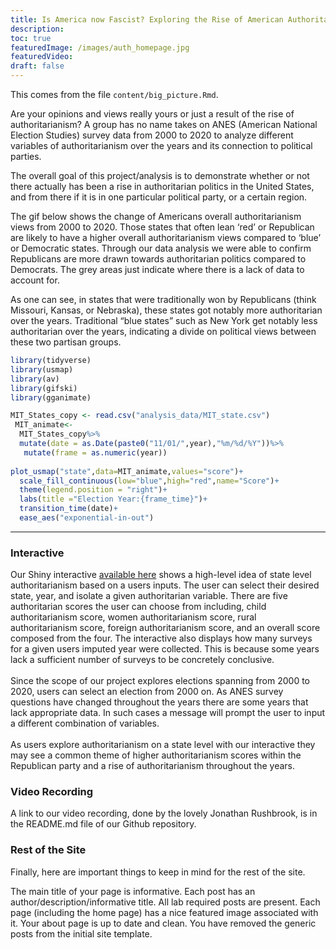 ```yaml
---
title: Is America now Fascist? Exploring the Rise of American Authoritarianism
description:
toc: true
featuredImage: /images/auth_homepage.jpg
featuredVideo:
draft: false
---
```


This comes from the file `content/big_picture.Rmd`.

Are your opinions and views really yours or just a result of the rise of authoritarianism? A group has no name takes on ANES (American National Election Studies) survey data from 2000 to 2020 to analyze different variables of authoritarianism over the years and its connection to political parties.

The overall goal of this project/analysis is to demonstrate whether or not there actually has been a rise in authoritarian politics in the United States, and from there if it is in one particular political party, or a certain region.

The gif below shows the change of Americans overall authoritarianism views from 2000 to 2020. Those states that often lean 'red' or Republican are likely to have a higher overall authoritarianism views compared to 'blue' or Democratic states. Through our data analysis we were able to confirm Republicans are more drawn towards authoritarian politics compared to Democrats. The grey areas just indicate where there is a lack of data to account for. 

As one can see, in states that were traditionally won by Republicans (think Missouri, Kansas, or Nebraska), these states got notably more authoritarian over the years. Traditional "blue states" such as New York get notably less authoritarian over the years, indicating a divide on political views between these two partisan groups. 

```r
library(tidyverse)
library(usmap)
library(av)
library(gifski)
library(gganimate)

MIT_States_copy <- read.csv("analysis_data/MIT_state.csv")
 MIT_animate<-
  MIT_States_copy%>%
  mutate(date = as.Date(paste0("11/01/",year),"%m/%d/%Y"))%>%
   mutate(frame = as.numeric(year))
  
plot_usmap("state",data=MIT_animate,values="score")+
  scale_fill_continuous(low="blue",high="red",name="Score")+
  theme(legend.position = "right")+
  labs(title ="Election Year:{frame_time}")+
  transition_time(date)+
  ease_aes("exponential-in-out")
```

---

### Interactive

Our Shiny interactive [available here](https://nimuezor.shinyapps.io/state_app/) shows a high-level idea of state level authoritarianism based on a users inputs. The user can select their desired state, year, and isolate a given authoritarian variable. There are five authoritarian scores the user can choose from including, child authoritarianism score, women authoritarianism score, rural authoritarianism score, foreign authoritarianism score, and an overall score composed from the four. The interactive also displays how many surveys for a given users imputed year were collected. This is because some years lack a sufficient number of surveys to be concretely conclusive.   
<br>
Since the scope of our project explores elections spanning from 2000 to 2020, users can select an election from 2000 on. As ANES survey questions have changed throughout the years there are some years that lack appropriate data. In such cases a message will prompt the user to input a different combination of variables.  
<br>
As users explore authoritarianism on a state level with our interactive they may see a common theme of higher authoritarianism scores within the Republican party and a rise of authoritarianism throughout the years.  


### Video Recording

A link to our video recording, done by the lovely Jonathan Rushbrook, is in the README.md file of our Github repository. 


### Rest of the Site

Finally, here are important things to keep in mind for the rest of the site. 

The main title of your page is informative.
Each post has an author/description/informative title.
All lab required posts are present.
Each page (including the home page) has a nice featured image associated with it.
Your about page is up to date and clean.
You have removed the generic posts from the initial site template.
